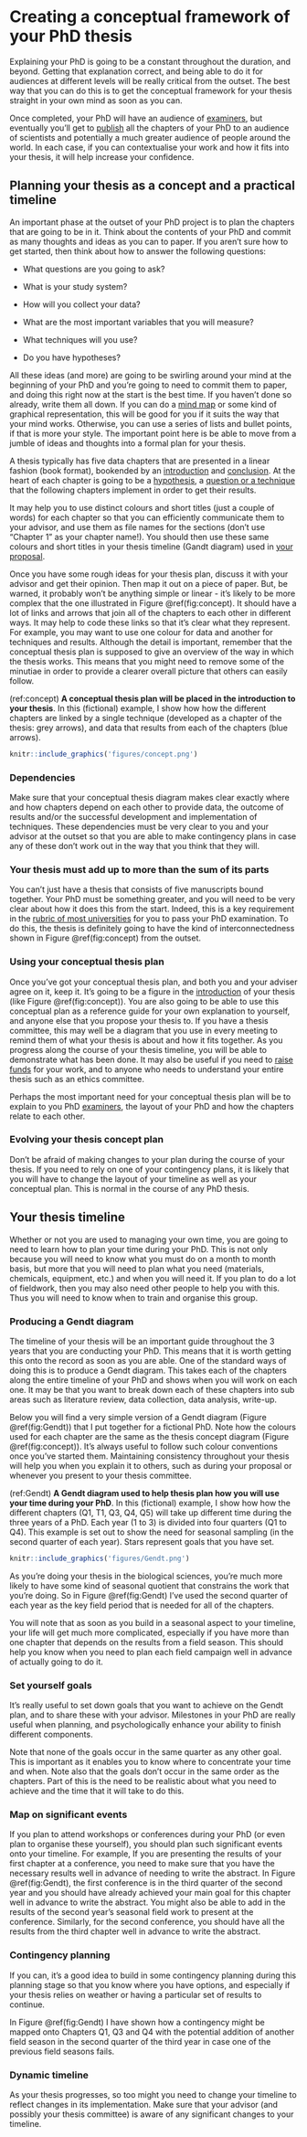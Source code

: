# Creating a conceptual framework of your PhD thesis {#concept}


Explaining your PhD is going to be a constant throughout the duration, and beyond. Getting that explanation correct, and being able to do it for audiences at different levels will be really critical from the outset. The best way that you can do this is to get the conceptual framework for your thesis straight in your own mind as soon as you can. 

Once completed, your PhD will have an audience of [examiners](#who-are-the-examiners), but eventually you'll get to [publish](https://howtopublishscience.org/) all the chapters of your PhD to an audience of scientists and potentially a much greater audience of people around the world. In each case, if you can contextualise your work and how it fits into your thesis, it will help increase your confidence.

## Planning your thesis as a concept and a practical timeline

An important phase at the outset of your PhD project is to plan the chapters that are going to be in it. Think about the contents of your PhD and commit as many thoughts and ideas as you can to paper. If you aren't sure how to get started, then think about how to answer the following questions: 

- What questions are you going to ask?

- What is your study system? 

- How will you collect your data?

- What are the most important variables that you will measure?

- What techniques will you use?

- Do you have hypotheses?


All these ideas (and more) are going to be swirling around your mind at the beginning of your PhD and you're going to need to commit them to paper, and doing this right now at the start is the best time. If you haven’t done so already, write them all down. If you can do a [mind map](https://www.mindmaps.com/how-to-make-a-mind-map/) or some kind of graphical representation, this will be good for you if it suits the way that your mind works. Otherwise, you can use a series of lists and bullet points, if that is more your style. The important point here is be able to move from a jumble of ideas and thoughts into a formal plan for your thesis.


A thesis typically has five data chapters that are presented in a linear fashion (book format), bookended by an [introduction](#PhDintro) and [conclusion](#PhDconc). At the heart of each chapter is going to be a [hypothesis](#hypothesis), a [question or a technique](#nohypothesis) that the following chapters implement in order to get their results. 


It may help you to use distinct colours and short titles (just a couple of words) for each chapter so that you can efficiently communicate them to your advisor, and use them as file names for the sections (don’t use “Chapter 1” as your chapter name!). You should then use these same colours and short titles in your thesis timeline (Gandt diagram) used in [your proposal](#proposal).


Once you have some rough ideas for your thesis plan, discuss it with your advisor and get their opinion. Then map it out on a piece of paper. But, be warned, it probably won't be anything simple or linear - it’s likely to be more complex that the one illustrated in Figure \@ref(fig:concept). It should have a lot of links and arrows that join all of the chapters to each other in different ways. It may help to code these links so that it’s clear what they represent. For example, you may want to use one colour for data and another for techniques and results. Although the detail is important, remember that the conceptual thesis plan is supposed to give an overview of the way in which the thesis works. This means that you might need to remove some of the minutiae in order to provide a clearer overall picture that others can easily follow.

(ref:concept) **A conceptual thesis plan will be placed in the introduction to your thesis**. In this (fictional) example, I show how how the different chapters are linked by a single technique (developed as a chapter of the thesis: grey arrows), and data that results from each of the chapters (blue arrows).

```{r concept, echo=FALSE, out.width = '95%',  fig.cap="(ref:concept)"}
knitr::include_graphics('figures/concept.png')
```

### Dependencies

Make sure that your conceptual thesis diagram makes clear exactly where and how chapters depend on each other to provide data, the outcome of results and/or the successful development and implementation of techniques. These dependencies must be very clear to you and your advisor at the outset so that you are able to make contingency plans in case any of these don’t work out in the way that you think that they will. 


### Your thesis must add up to more than the sum of its parts

You can't just have a thesis that consists of five manuscripts bound together. Your PhD must be something greater, and you will need to be very clear about how it does this from the start. Indeed, this is a key requirement in the [rubric of most universities](#criteria) for you to pass your PhD examination. To do this, the thesis is definitely going to have the kind of interconnectedness shown in Figure \@ref(fig:concept) from the outset. 


### Using your conceptual thesis plan

Once you've got your conceptual thesis plan, and both you and your adviser agree on it, keep it. It's going to be a figure in the [introduction](#PhDintro) of your thesis (like Figure \@ref(fig:concept)). You are also going to be able to use this conceptual plan as a reference guide for your own explanation to yourself, and anyone else that you propose your thesis to. If you have a thesis committee, this may well be a diagram that you use in every meeting to remind them of what your thesis is about and how it fits together. As you progress along the course of your thesis timeline, you will be able to demonstrate what has been done. It may also be useful if you need to [raise funds](#funding) for your work, and to anyone who needs to understand your entire thesis such as an ethics committee.

Perhaps the most important need for your conceptual thesis plan will be to explain to you PhD [examiners](#who-are-the-examiners), the layout of your PhD and how the chapters relate to each other. 


### Evolving your thesis concept plan

Don’t be afraid of making changes to your plan during the course of your thesis. If you need to rely on one of your contingency plans, it is likely that you will have to change the layout of your timeline as well as your conceptual plan. This is normal in the course of any PhD thesis.



## Your thesis timeline {#Gendt}

Whether or not you are used to managing your own time, you are going to need to learn how to plan your time during your PhD. This is not only because you will need to know what you must do on a month to month basis, but more that you will need to plan what you need (materials, chemicals, equipment, etc.) and when you will need it. If you plan to do a lot of fieldwork, then you may also need other people to help you with this. Thus you will need to know when to train and organise this group.


### Producing a Gendt diagram
The timeline of your thesis will be an important guide throughout the 3 years that you are conducting your PhD. This means that it is worth getting this onto the record as soon as you are able. One of the standard ways of doing this is to produce a Gendt diagram. This takes each of the chapters along the entire timeline of your PhD and shows when you will work on each one. It may be that you want to break down each of these chapters into sub areas such as literature review, data collection, data analysis, write-up. 


Below you will find a very simple version of a Gendt diagram (Figure \@ref(fig:Gendt)) that I put together for a fictional PhD. Note how the colours used for each chapter are the same as the thesis concept diagram (Figure \@ref(fig:concept)). It's always useful to follow such colour conventions once you've started them. Maintaining consistency throughout your thesis will help you when you explain it to others, such as during your proposal or whenever you present to your thesis committee.


(ref:Gendt) **A Gendt diagram used to help thesis plan how you will use your time during your PhD**. In this (fictional) example, I show how how the different chapters (Q1, T1, Q3, Q4, Q5) will take up different time during the three years of a PhD. Each year (1 to 3) is divided into four quarters (Q1 to Q4). This example is set out to show the need for seasonal sampling (in the second quarter of each year). Stars represent goals that you have set. 

```{r Gendt, echo=FALSE, out.width = '95%',  fig.cap="(ref:Gendt)"}
knitr::include_graphics('figures/Gendt.png')
```


As you're doing your thesis in the biological sciences, you're much more likely to have some kind of seasonal quotient that constrains the work that you're doing. So in Figure \@ref(fig:Gendt) I've used the second quarter of each year as the key field period that is needed for all of the chapters. 

You will note that as soon as you build in a seasonal aspect to your timeline, your life will get much more complicated, especially if you have more than one chapter that depends on the results from a field season. This should help you know when you need to plan each field campaign well in advance of actually going to do it. 

### Set yourself goals

It's really useful to set down goals that you want to achieve on the Gendt plan, and to share these with your advisor. Milestones in your PhD are really useful when planning, and psychologically enhance your ability to finish different components. 

Note that none of the goals occur in the same quarter as any other goal. This is important as it enables you to know where to concentrate your time and when. Note also that the goals don't occur in the same order as the chapters. Part of this is the need to be realistic about what you need to achieve and the time that it will take to do this. 

### Map on significant events

If you plan to attend workshops or conferences during your PhD (or even plan to organise these yourself), you should plan such significant events onto your timeline. For example, If you are presenting the results of your first chapter at a conference, you need to make sure that you have the necessary results well in advance of needing to write the abstract. In Figure \@ref(fig:Gendt), the first conference is in the third quarter of the second year and you should have already achieved your main goal for this chapter well in advance to write the abstract. You might also be able to add in the results of the second year's seasonal field work to present at the conference. Similarly, for the second conference, you should have all the results from the third chapter well in advance to write the abstract.


### Contingency planning

If you can, it's a good idea to build in some contingency planning during this planning stage so that you know where you have options, and especially if your thesis relies on weather or having a particular set of results to continue. 

In Figure \@ref(fig:Gendt) I have shown how a contingency might be mapped onto Chapters Q1, Q3 and Q4 with the potential addition of another field season in the second quarter of the third year in case one of the previous field seasons fails.

### Dynamic timeline

As your thesis progresses, so too might you need to change your timeline to reflect changes in its implementation. Make sure that your advisor (and possibly your thesis committee) is aware of any significant changes to your timeline.
